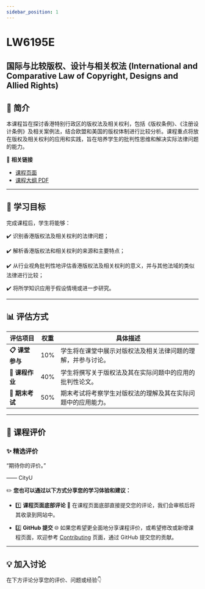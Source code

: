```yaml
---
sidebar_position: 1
---
```


# LW6195E
## 国际与比较版权、设计与相关权法 (International and Comparative Law of Copyright, Designs and Allied Rights)

## **📘 简介**
本课程旨在探讨香港特别行政区的版权法及相关权利，包括《版权条例》、《注册设计条例》及相关案例法，结合欧盟和美国的版权体制进行比较分析。课程重点将放在版权及相关权利的应用和实践，旨在培养学生的批判性思维和解决实际法律问题的能力。

🔗 **相关链接**
- [课程页面](https://www.cityu.edu.hk/catalogue/pg/202526/course/LW6195E.htm)
- [课程大纲 PDF](https://www.cityu.edu.hk/catalogue/pg/202526/course/LW6195E.pdf)

---

## **🎯 学习目标**

完成课程后，学生将能够：

✔️ 识别香港版权法及相关权利的法律问题；

✔️ 解析香港版权法和相关权利的来源和主要特点；

✔️ 从行业视角批判性地评估香港版权法及相关权利的意义，并与其他法域的类似法律进行比较；

✔️ 将所学知识应用于假设情境或进一步研究。

---

## **📊 评估方式**

| **评估项目**          | **权重** | **具体描述**                                                                                       |
|----------------------|---------|---------------------------------------------------------------------------------------------------|
| **📋 课堂参与**       | 10%     | 学生将在课堂中展示对版权法及相关法律问题的理解，并参与讨论。                                     |
| **📂 课程作业**       | 40%     | 学生将撰写关于版权法及其在实际问题中的应用的批判性论文。                                          |
| **📂 期末考试**       | 50%     | 期末考试将考察学生对版权法的理解及其在实际问题中的应用能力。                                      |

---

## **💬 课程评价**

### ✨ **精选评价**
<div className={commentStyles.commentBox}>
    <p className={commentStyles.commentText}>
        “期待你的评价。”
    </p>
    <p className={commentStyles.commentAuthor}>—— CityU</p>
</div>

✏️ **您也可以通过以下方式分享您的学习体验和建议：**

- 1️⃣ **课程页面底部评论**
💬 在课程页面底部直接提交您的评论，我们会审核后将其收录到网站中。

- 2️⃣ **GitHub 提交**
🌐 如果您希望更全面地分享课程评价，或希望修改或新增课程页面，欢迎参考 [Contributing](/contributing) 页面，通过 GitHub 提交您的贡献。

---

## **💡 加入讨论**

在下方评论分享您的评价、问题或经验👇
<Utterances />